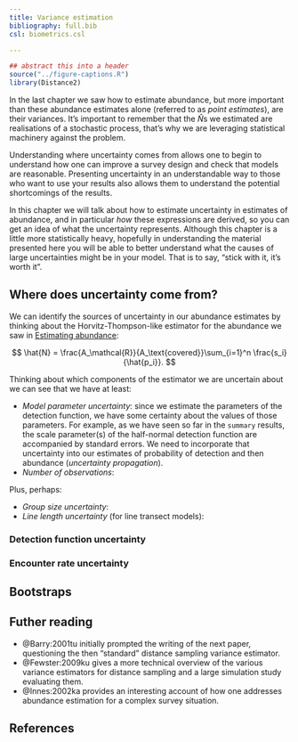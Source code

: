 ```yaml
---
title: Variance estimation
bibliography: full.bib
csl: biometrics.csl

---
```



```r
## abstract this into a header
source("../figure-captions.R")
library(Distance2)
```

In the last chapter we saw how to estimate abundance, but more important than these abundance estimates alone (referred to as *point estimates*), are their variances. It's important to remember that the $\hat{N}$s we estimated are realisations of a stochastic process, that's why we are leveraging statistical machinery against the problem.

Understanding where uncertainty comes from allows one to begin to understand how one can improve a survey design and check that models are reasonable. Presenting uncertainty in an understandable way to those who want to use your results also allows them to understand the potential shortcomings of the results.

In this chapter we will talk about how to estimate uncertainty in estimates of abundance, and in particular *how* these expressions are derived, so you can get an idea of what the uncertainty represents. Although this chapter is a little more statistically heavy, hopefully in understanding the material presented here you will be able to better understand what the causes of large uncertainties might be in your model. That is to say, "stick with it, it's worth it".


## Where does uncertainty come from?

We can identify the sources of uncertainty in our abundance estimates by thinking about the Horvitz-Thompson-like estimator for the abundance we saw in [Estimating abundance](distance-abundance.html):

$$
\hat{N} = \frac{A_\mathcal{R}}{A_\text{covered}}\sum_{i=1}^n \frac{s_i}{\hat{p_i}}.
$$

Thinking about which components of the estimator we are uncertain about we can see that we have at least:

  * *Model parameter uncertainty*: since we estimate the parameters of the detection function, we have some certainty about the values of those parameters. For example, as we have seen so far in the `summary` results, the scale parameter(s) of the half-normal detection function are accompanied by standard errors. We need to incorporate that uncertainty into our estimates of probability of detection and then abundance (*uncertainty propagation*).
  * *Number of observations*:

Plus, perhaps:

  * *Group size uncertainty*: 
  * *Line length uncertainty* (for line transect models):


### Detection function uncertainty




### Encounter rate uncertainty




## Bootstraps






## Futher reading

  * @Barry:2001tu initially prompted the writing of the next paper, questioning the then "standard" distance sampling variance estimator.
  * @Fewster:2009ku gives a more technical overview of the various variance estimators for distance sampling and a large simulation study evaluating them.
  * @Innes:2002ka provides an interesting account of how one addresses abundance estimation for a complex survey situation.


## References
